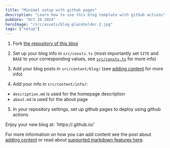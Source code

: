 ```yaml
---
title: "Minimal setup with github pages"
description: "Learn how to use this blog template with github actions"
pubDate: "Oct 26 2024"
heroImage: "/src/assets/blog-placeholder-2.jpg"
tags: ["setup"]
---
```


1. Fork [the repository of this blog](https://github.com/flo-bit/blog-template)

2. Set up your blog info in `src/consts.ts` (most importantly set `SITE` and `BASE` to your corresponding values, see [`src/consts.ts`](../const-ts) for more info)

3. Add your blog posts in `src/content/blog/` (see [adding content](../adding-content) for more info)

4. Add your info in `src/content/info/`:

- `description.md` is used for the homepage description
- `about.md` is used for the about page

5. In your repository settings, set up github pages to deploy using github actions


<SuccessAlert title="Setup should be done">
Enjoy your new blog at: `https://<your-github-username>.github.io/<your-repo-name>`
</SuccessAlert>

For more information on how you can add content see the post about [adding content](../adding-content) or read about [supported markdown features here](../markdown-style-guide).